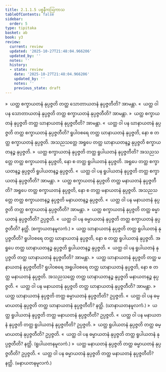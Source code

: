 ```yaml
---
title: 2.1.1.5 ပစ္စနီကဩကာသ
tableOfContents: false
sidebar:
  order: 5
type: tipitaka
basket: ab
book: y3
review:
  current: review
  updated: '2025-10-27T21:48:04.966206'
  updated_by: ''
  notes: ''
  history:
  - state: review
    date: '2025-10-27T21:48:04.966206'
    updated_by: ''
    notes: ''
    previous_state: draft
---
```



<ReviewStatus review={frontmatter.review} showDetails={true} />

<HypothesisAnnotation frontmatter={frontmatter} />

<DynamicBreadcrumb />

<Division number="32" book="y3" e="ch" v="33" p="88">

<Paragraph number="446" book="y3">
»  ယတ္ထ စက္ခာယတနံ နုပ္ပဇ္ဇတိ တတ္ထ သောတာယတနံ နုပ္ပဇ္ဇတီတိ? အာမန္တာ.
</Paragraph>

<Paragraph number="447" book="y3">
«  ယတ္ထ ဝါ ပန သောတာယတနံ နုပ္ပဇ္ဇတိ တတ္ထ စက္ခာယတနံ နုပ္ပဇ္ဇတီတိ? အာမန္တာ.
</Paragraph>

<Paragraph number="448" book="y3">
»  ယတ္ထ စက္ခာယတနံ နုပ္ပဇ္ဇတိ တတ္ထ ဃာနာယတနံ နုပ္ပဇ္ဇတီတိ? အာမန္တာ.
</Paragraph>

<Paragraph number="449" book="y3">
«  ယတ္ထ ဝါ ပန ဃာနာယတနံ နုပ္ပဇ္ဇတိ တတ္ထ စက္ခာယတနံ နုပ္ပဇ္ဇတီတိ?
</Paragraph>

<Paragraph number="450" book="y3">
ရူပါဝစရေ တတ္ထ ဃာနာယတနံ နုပ္ပဇ္ဇတိ, နော စ တတ္ထ စက္ခာယတနံ နုပ္ပဇ္ဇတိ. အသညသတ္တေ အရူပေ တတ္ထ ဃာနာယတနဉ္စ နုပ္ပဇ္ဇတိ စက္ခာယတနဉ္စ နုပ္ပဇ္ဇတိ.
</Paragraph>

<Paragraph number="451" book="y3">
»  ယတ္ထ စက္ခာယတနံ နုပ္ပဇ္ဇတိ တတ္ထ ရူပါယတနံ နုပ္ပဇ္ဇတီတိ?
</Paragraph>

<Paragraph number="452" book="y3">
အသညသတ္တေ တတ္ထ စက္ခာယတနံ နုပ္ပဇ္ဇတိ, နော စ တတ္ထ ရူပါယတနံ နုပ္ပဇ္ဇတိ. အရူပေ တတ္ထ စက္ခာယတနဉ္စ နုပ္ပဇ္ဇတိ ရူပါယတနဉ္စ နုပ္ပဇ္ဇတိ.
</Paragraph>

<Paragraph number="453" book="y3">
«  ယတ္ထ ဝါ ပန ရူပါယတနံ နုပ္ပဇ္ဇတိ တတ္ထ စက္ခာယတနံ နုပ္ပဇ္ဇတီတိ? အာမန္တာ.
</Paragraph>

<Paragraph number="454" book="y3">
»  ယတ္ထ စက္ခာယတနံ နုပ္ပဇ္ဇတိ တတ္ထ မနာယတနံ နုပ္ပဇ္ဇတီတိ?
</Paragraph>

<Paragraph number="455" book="y3">
အရူပေ တတ္ထ စက္ခာယတနံ နုပ္ပဇ္ဇတိ, နော စ တတ္ထ မနာယတနံ နုပ္ပဇ္ဇတိ. အသညသတ္တေ တတ္ထ စက္ခာယတနဉ္စ နုပ္ပဇ္ဇတိ မနာယတနဉ္စ နုပ္ပဇ္ဇတိ.
</Paragraph>

<Paragraph number="456" book="y3">
«  ယတ္ထ ဝါ ပန မနာယတနံ နုပ္ပဇ္ဇတိ တတ္ထ စက္ခာယတနံ နုပ္ပဇ္ဇတီတိ? အာမန္တာ.
</Paragraph>

<Paragraph number="457" book="y3">
»  ယတ္ထ စက္ခာယတနံ နုပ္ပဇ္ဇတိ တတ္ထ ဓမ္မာယတနံ နုပ္ပဇ္ဇတီတိ? ဥပ္ပဇ္ဇတိ.
</Paragraph>

<Paragraph number="458" book="y3">
«  ယတ္ထ ဝါ ပန ဓမ္မာယတနံ နုပ္ပဇ္ဇတိ တတ္ထ စက္ခာယတနံ နုပ္ပဇ္ဇတီတိ? နတ္ထိ. (စက္ခာယတနမူလကံ.)
</Paragraph>

</Division>
<Division number="33" book="y3" e="ch" v="33" p="89">

<Paragraph number="459" book="y3">
»  ယတ္ထ ဃာနာယတနံ နုပ္ပဇ္ဇတိ တတ္ထ ရူပါယတနံ နုပ္ပဇ္ဇတီတိ?
</Paragraph>

<Paragraph number="460" book="y3">
ရူပါဝစရေ တတ္ထ ဃာနာယတနံ နုပ္ပဇ္ဇတိ, နော စ တတ္ထ ရူပါယတနံ နုပ္ပဇ္ဇတိ. အရူပေ တတ္ထ ဃာနာယတနဉ္စ နုပ္ပဇ္ဇတိ ရူပါယတနဉ္စ နုပ္ပဇ္ဇတိ.
</Paragraph>

<Paragraph number="461" book="y3">
«  ယတ္ထ ဝါ ပန ရူပါယတနံ နုပ္ပဇ္ဇတိ တတ္ထ ဃာနာယတနံ နုပ္ပဇ္ဇတီတိ? အာမန္တာ.
</Paragraph>

<Paragraph number="462" book="y3">
»  ယတ္ထ ဃာနာယတနံ နုပ္ပဇ္ဇတိ တတ္ထ မနာယတနံ နုပ္ပဇ္ဇတီတိ?
</Paragraph>

<Paragraph number="463" book="y3">
ရူပါဝစရေ အရူပါဝစရေ တတ္ထ ဃာနာယတနံ နုပ္ပဇ္ဇတိ, နော စ တတ္ထ မနာယတနံ နုပ္ပဇ္ဇတိ. အသညသတ္တေ တတ္ထ ဃာနာယတနဉ္စ နုပ္ပဇ္ဇတိ မနာယတနဉ္စ နုပ္ပဇ္ဇတိ.
</Paragraph>

<Paragraph number="464" book="y3">
«  ယတ္ထ ဝါ ပန မနာယတနံ နုပ္ပဇ္ဇတိ တတ္ထ ဃာနာယတနံ နုပ္ပဇ္ဇတီတိ? အာမန္တာ.
</Paragraph>

<Paragraph number="465" book="y3">
»  ယတ္ထ ဃာနာယတနံ နုပ္ပဇ္ဇတိ တတ္ထ ဓမ္မာယတနံ နုပ္ပဇ္ဇတီတိ? ဥပ္ပဇ္ဇတိ.
</Paragraph>

<Paragraph number="466" book="y3">
«  ယတ္ထ ဝါ ပန ဓမ္မာယတနံ နုပ္ပဇ္ဇတိ တတ္ထ ဃာနာယတနံ နုပ္ပဇ္ဇတီတိ? နတ္ထိ. (ဃာနာယတနမူလကံ.)
</Paragraph>

</Division>
<Division number="34" book="y3" e="ch" v="33" p="89">

<Paragraph number="467" book="y3">
»  ယတ္ထ ရူပါယတနံ နုပ္ပဇ္ဇတိ တတ္ထ မနာယတနံ နုပ္ပဇ္ဇတီတိ? ဥပ္ပဇ္ဇတိ.
</Paragraph>

<Paragraph number="468" book="y3">
«  ယတ္ထ ဝါ ပန မနာယတနံ နုပ္ပဇ္ဇတိ တတ္ထ ရူပါယတနံ နုပ္ပဇ္ဇတီတိ? ဥပ္ပဇ္ဇတိ.
</Paragraph>

<Paragraph number="469" book="y3">
»  ယတ္ထ ရူပါယတနံ နုပ္ပဇ္ဇတိ တတ္ထ ဓမ္မာယတနံ နုပ္ပဇ္ဇတီတိ? ဥပ္ပဇ္ဇတိ.
</Paragraph>

<Paragraph number="470" book="y3">
«  ယတ္ထ ဝါ ပန ဓမ္မာယတနံ နုပ္ပဇ္ဇတိ တတ္ထ ရူပါယတနံ နုပ္ပဇ္ဇတီတိ? နတ္ထိ. (ရူပါယတနမူလကံ.)
</Paragraph>

</Division>
<Division number="35" book="y3" e="ch" v="33" p="90">

<Paragraph number="471" book="y3">
»  ယတ္ထ မနာယတနံ နုပ္ပဇ္ဇတိ တတ္ထ ဓမ္မာယတနံ နုပ္ပဇ္ဇတီတိ? ဥပ္ပဇ္ဇတိ.
</Paragraph>

<Paragraph number="472" book="y3">
«  ယတ္ထ ဝါ ပန ဓမ္မာယတနံ နုပ္ပဇ္ဇတိ တတ္ထ မနာယတနံ နုပ္ပဇ္ဇတီတိ? နတ္ထိ. (မနာယတနမူလကံ.)
</Paragraph>
</Division>
